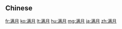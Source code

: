 {{also|滿月}}
==Chinese==
{{zh-see|滿月}}

[[fr:满月]]
[[ko:满月]]
[[lt:满月]]
[[hu:满月]]
[[mg:满月]]
[[ja:满月]]
[[zh:满月]]